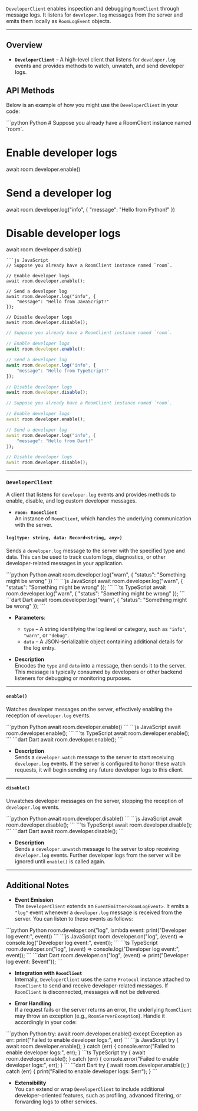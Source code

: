 `DeveloperClient` enables inspection and debugging `RoomClient` through message logs. It listens for `developer.log` messages from the server and emits them locally as `RoomLogEvent` objects.

---

## Overview

- **`DeveloperClient`** – A high-level client that listens for `developer.log` events and provides methods to watch, unwatch, and send developer logs.

## API Methods

Below is an example of how you might use the `DeveloperClient` in your code:

<CodeGroup>
```python Python
# Suppose you already have a RoomClient instance named `room`.

# Enable developer logs
await room.developer.enable()

# Send a developer log
await room.developer.log("info", {
    "message": "Hello from Python!"
})

# Disable developer logs
await room.developer.disable()
```
```js JavaScript
// Suppose you already have a RoomClient instance named `room`.

// Enable developer logs
await room.developer.enable();

// Send a developer log
await room.developer.log("info", {
    "message": "Hello from JavaScript!"
});

// Disable developer logs
await room.developer.disable();
```
```ts TypeScript
// Suppose you already have a RoomClient instance named `room`.

// Enable developer logs
await room.developer.enable();

// Send a developer log
await room.developer.log("info", {
    "message": "Hello from TypeScript!"
});

// Disable developer logs
await room.developer.disable();
```
```dart Dart
// Suppose you already have a RoomClient instance named `room`.

// Enable developer logs
await room.developer.enable();

// Send a developer log
await room.developer.log("info", {
    "message": "Hello from Dart!"
});

// Disable developer logs
await room.developer.disable();
```
</CodeGroup>

---


### `DeveloperClient`

A client that listens for `developer.log` events and provides methods to enable, disable, and log custom developer messages.

- **`room: RoomClient`**  
An instance of `RoomClient`, which handles the underlying communication with the server.



#### `log(type: string, data: Record<string, any>)`

Sends a `developer.log` message to the server with the specified type and data. This can be used to track custom logs, diagnostics, or other developer-related messages in your application.

<CodeGroup>
```python Python
await room.developer.log("warn", {
    "status": "Something might be wrong"
})
```
```js JavaScript
await room.developer.log("warn", {
    "status": "Something might be wrong"
});
```
```ts TypeScript
await room.developer.log("warn", {
    "status": "Something might be wrong"
});
```
```dart Dart
await room.developer.log("warn", {
    "status": "Something might be wrong"
});
```
</CodeGroup>


- **Parameters**:
  - `type` – A string identifying the log level or category, such as `"info"`, `"warn"`, or `"debug"`.
  - `data` – A JSON-serializable object containing additional details for the log entry.

- **Description**  
  Encodes the `type` and `data` into a message, then sends it to the server. This message is typically consumed by developers or other backend listeners for debugging or monitoring purposes.

---


#### `enable()`

Watches developer messages on the server, effectively enabling the reception of `developer.log` events.

<CodeGroup>
```python Python
await room.developer.enable()
```
```js JavaScript
await room.developer.enable();
```
```ts TypeScript
await room.developer.enable();
```
```dart Dart
await room.developer.enable();
```
</CodeGroup>

- **Description**  
  Sends a `developer.watch` message to the server to start receiving `developer.log` events. If the server is configured to honor these watch requests, it will begin sending any future developer logs to this client.

---


#### `disable()`

Unwatches developer messages on the server, stopping the reception of `developer.log` events.

<CodeGroup>
```python Python
await room.developer.disable()
```
```js JavaScript
await room.developer.disable();
```
```ts TypeScript
await room.developer.disable();
```
```dart Dart
await room.developer.disable();
```
</CodeGroup>


- **Description**  
  Sends a `developer.unwatch` message to the server to stop receiving `developer.log` events. Further developer logs from the server will be ignored until `enable()` is called again.

---


## Additional Notes

- **Event Emission**  
  The `DeveloperClient` extends an `EventEmitter<RoomLogEvent>`. It emits a `"log"` event whenever a `developer.log` message is received from the server. You can listen to these events as follows:
  
<CodeGroup>
```python Python
room.developer.on("log", lambda event: print("Developer log event:", event))
```
```js JavaScript
room.developer.on("log", (event) => console.log("Developer log event:", event));
```
```ts TypeScript
room.developer.on("log", (event) => console.log("Developer log event:", event));
```
```dart Dart
room.developer.on("log", (event) => print("Developer log event: $event"));
```
</CodeGroup>


- **Integration with `RoomClient`**  
  Internally, `DeveloperClient` uses the same `Protocol` instance attached to `RoomClient` to send and receive developer-related messages. If `RoomClient` is disconnected, messages will not be delivered.

- **Error Handling**  
  If a request fails or the server returns an error, the underlying `RoomClient` may throw an exception (e.g., `RoomServerException`). Handle it accordingly in your code:


<CodeGroup>
```python Python
try:
  await room.developer.enable()
except Exception as err:
  print("Failed to enable developer logs:", err)
```
```js JavaScript
try {
  await room.developer.enable();
} catch (err) {
  console.error("Failed to enable developer logs:", err);
}
```ts TypeScript
try {
  await room.developer.enable();
} catch (err) {
  console.error("Failed to enable developer logs:", err);
}
```
```dart Dart
try {
  await room.developer.enable();
} catch (err) {
  print("Failed to enable developer logs: $err");
}
```
</CodeGroup>


- **Extensibility**  
  You can extend or wrap `DeveloperClient` to include additional developer-oriented features, such as profiling, advanced filtering, or forwarding logs to other services.

